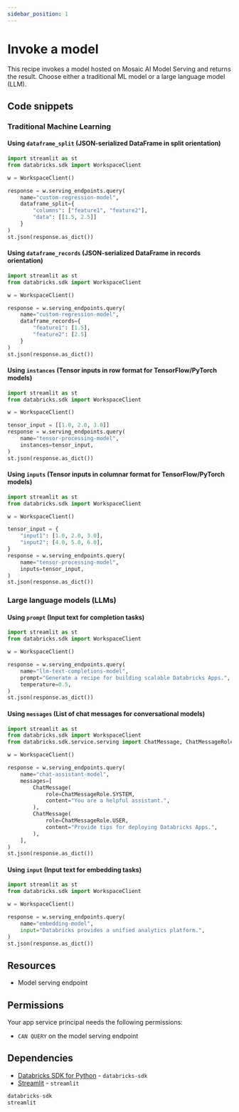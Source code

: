 ```yaml
---
sidebar_position: 1
---
```


# Invoke a model

This recipe invokes a model hosted on Mosaic AI Model Serving and returns the result. Choose either a traditional ML model or a large language model (LLM).

## Code snippets

### Traditional Machine Learning

#### Using `dataframe_split` (JSON-serialized DataFrame in split orientation)

```python title="app.py"
import streamlit as st
from databricks.sdk import WorkspaceClient

w = WorkspaceClient()

response = w.serving_endpoints.query(
    name="custom-regression-model",
    dataframe_split={
        "columns": ["feature1", "feature2"],
        "data": [[1.5, 2.5]]
    }
)
st.json(response.as_dict())
```

#### Using `dataframe_records` (JSON-serialized DataFrame in records orientation)

```python title="app.py"
import streamlit as st
from databricks.sdk import WorkspaceClient

w = WorkspaceClient()

response = w.serving_endpoints.query(
    name="custom-regression-model",
    dataframe_records={
        "feature1": [1.5],
        "feature2": [2.5]
    }
)
st.json(response.as_dict())
```

#### Using `instances` (Tensor inputs in row format for TensorFlow/PyTorch models)

```python title="app.py"
import streamlit as st
from databricks.sdk import WorkspaceClient

w = WorkspaceClient()

tensor_input = [[1.0, 2.0, 3.0]]
response = w.serving_endpoints.query(
    name="tensor-processing-model",
    instances=tensor_input,
)
st.json(response.as_dict())
```

#### Using `inputs` (Tensor inputs in columnar format for TensorFlow/PyTorch models)

```python title="app.py"
import streamlit as st
from databricks.sdk import WorkspaceClient

w = WorkspaceClient()

tensor_input = {
    "input1": [1.0, 2.0, 3.0],
    "input2": [4.0, 5.0, 6.0],
}
response = w.serving_endpoints.query(
    name="tensor-processing-model",
    inputs=tensor_input,
)
st.json(response.as_dict())
```

### Large language models (LLMs)

#### Using `prompt` (Input text for completion tasks)

```python title="app.py"
import streamlit as st
from databricks.sdk import WorkspaceClient

w = WorkspaceClient()

response = w.serving_endpoints.query(
    name="llm-text-completions-model",
    prompt="Generate a recipe for building scalable Databricks Apps.",
    temperature=0.5,
)
st.json(response.as_dict())
```

#### Using `messages` (List of chat messages for conversational models)

```python title="app.py"
import streamlit as st
from databricks.sdk import WorkspaceClient
from databricks.sdk.service.serving import ChatMessage, ChatMessageRole

w = WorkspaceClient()

response = w.serving_endpoints.query(
    name="chat-assistant-model",
    messages=[
        ChatMessage(
            role=ChatMessageRole.SYSTEM, 
            content="You are a helpful assistant.",
        ),
        ChatMessage(
            role=ChatMessageRole.USER, 
            content="Provide tips for deploying Databricks Apps.",
        ),
    ],
)
st.json(response.as_dict())
```

#### Using `input` (Input text for embedding tasks)

```python title="app.py"
import streamlit as st
from databricks.sdk import WorkspaceClient

w = WorkspaceClient()

response = w.serving_endpoints.query(
    name="embedding-model",
    input="Databricks provides a unified analytics platform.",
)
st.json(response.as_dict())
```

## Resources

* Model serving endpoint

## Permissions

Your app service principal needs the following permissions:

* `CAN QUERY` on the model serving endpoint

## Dependencies

* [Databricks SDK for Python](https://pypi.org/project/databricks-sdk/) - `databricks-sdk`
* [Streamlit](https://pypi.org/project/streamlit/) - `streamlit`

```python title="requirements.txt"
databricks-sdk
streamlit
```

